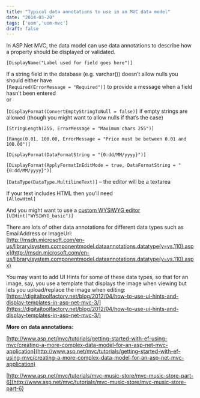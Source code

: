 ```yaml
---
title: "Typical data annotations to use in an MVC data model"
date: "2014-03-20"
tags: ['uom','uom-mvc']
draft: false
---
```


In ASP.Net MVC, the data model can use data annotations to describe how a property should be displayed or validated.

`[DisplayName("Label used for field goes here")]`

If a string field in the database (e.g. varchar()) doesn’t allow nulls you should either have  
`[Required(ErrorMessage = "Required")]` to provide a message when a field hasn’t been entered  
or

`[DisplayFormat(ConvertEmptyStringToNull = false)]` if empty strings are allowed (though you might want to allow nulls if that’s the case)

`[StringLength(255, ErrorMessage = "Maximum chars 255")]`

`[Range(0.01, 100.00, ErrorMessage = "Price must be between 0.01 and 100.00")]`

`[DisplayFormat(DataFormatString = "{0:dd/MM/yyyy}")]`

`[DisplayFormat(ApplyFormatInEditMode = true, DataFormatString = "{0:dd/MM/yyyy}")]`

`[DataType(DataType.MultilineText)]` – the editor will be a textarea

If your text includes HTML then you’ll need  
`[AllowHtml]`

And you might want to use a [custom WYSIWYG editor](https://mikebarram.wordpress.com/2014/03/18/adding-wysiyyg-editors-to-text-fields-in-mvc/)  
`[UIHint("WYSIWYG_basic")]`

There are lots of other data annotations for different data types such as EmailAddress or ImageUrl:  
[http://msdn.microsoft.com/en-us/library/system.componentmodel.dataannotations.datatype(v=vs.110).aspx](http://msdn.microsoft.com/en-us/library/system.componentmodel.dataannotations.datatype(v=vs.110).aspx)

You may want to add UI Hints for some of these data types, so that for an image, say, you use a template that displays the image when viewing but lets you upload/replace the image when editing:  
[https://digitaltoolfactory.net/blog/2012/04/how-to-use-ui-hints-and-display-templates-in-asp-net-mvc-3/](https://digitaltoolfactory.net/blog/2012/04/how-to-use-ui-hints-and-display-templates-in-asp-net-mvc-3/)

**More on data annotations:**

[http://www.asp.net/mvc/tutorials/getting-started-with-ef-using-mvc/creating-a-more-complex-data-model-for-an-asp-net-mvc-application](http://www.asp.net/mvc/tutorials/getting-started-with-ef-using-mvc/creating-a-more-complex-data-model-for-an-asp-net-mvc-application)

[http://www.asp.net/mvc/tutorials/mvc-music-store/mvc-music-store-part-6](http://www.asp.net/mvc/tutorials/mvc-music-store/mvc-music-store-part-6)
